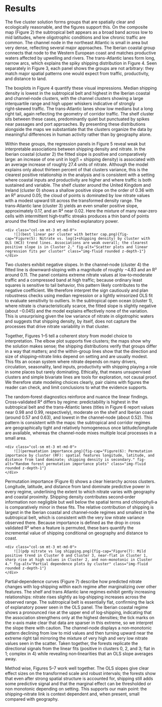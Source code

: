 # Results

The five cluster solution forms groups that are spatially clear and ecologically reasonable, and the figures support this. On the composite map (Figure 2) the subtropical belt appears as a broad band across low to mid latitudes, where oligotrophic conditions and low chronic traffic are common. The channel node in the northeast Atlantic is small in area but very dense, reflecting several major approaches. The Iberian coastal group connects that node to the Western European coast and matches productive waters affected by upwelling and rivers. The trans-Atlantic lanes form long, narrow arcs, which explains the spiky shipping distribution in Figure 4. Seen separately in Figure 3, each panel shows the groups are not arbitrary: they match major spatial patterns one would expect from traffic, productivity, and distance to land.

The boxplots in Figure 4 quantify these visual impressions. Median shipping density is lowest in the subtropical belt and highest in the Iberian coastal and channel‑node clusters, with the channel clusters showing a large interquartile range and high upper whiskers indicative of strongly right‑skewed traffic. The trans‑Atlantic lanes show low medians but a long right tail, again reflecting the geometry of corridor traffic. The shelf cluster sits between these cases, predominantly quiet but punctuated by spikes near passages and port approaches. By presenting these distributions alongside the maps we substantiate that the clusters organize the data by meaningful differences in human activity rather than by geography alone.

Within these groups, the regression panels in Figure 5 reveal weak but interpretable associations between shipping density and nitrate. In the Iberian coastal (cluster 2) the fitted slope is positive and comparatively large: an increase of one unit in log(1 + shipping density) is associated with an average increase of roughly 27.4 units of nitrate. Although the model explains only about thirteen percent of that clusters variance, this is the clearest positive relationship in the analysis and is consistent with a setting where coastal inputs and productivity are higher and where traffic is both sustained and variable. The shelf cluster around the United Kingdom and Ireland (cluster 0) shows a shallow positive slope on the order of 0.36 with an R² around 0.05; the cloud of points is dominated by low nitrate values with a modest upward tilt across the transformed density range. The trans‑Atlantic lane (cluster 3) yields an even smaller positive slope, approximately 0.17, and an R² near 0.02. Here the mixture of many near‑zero cells with intermittent high‑traffic streaks produces a thin band of points around the fitted line and very limited explanatory power.

<div class="row">
    <div class="col-sm mt-3 mt-md-0">
        ![](best linear per cluster with better cap.png){fig-cap="Figure(5): Nitrate vs. log(1+shipping density) by cluster with OLS (HC3) trend lines. Associations are weak overall; the clearest positive slope is in Cluster 2." fig-alt="Scatter plots and linear regression fits per cluster" class="img-fluid rounded z-depth-1"}
    </div>
</div>

Two clusters exhibit negative slopes. In the channel‑node (cluster 4) the fitted line is downward‑sloping with a magnitude of roughly −4.83 and an R² around 0.11. The panel contains extreme nitrate values at low‑to‑moderate traffic and a compressed band at high traffic; because ordinary least squares is sensitive to tail behavior, this pattern likely contributes to the negative coefficient. We therefore interpret the sign cautiously and plan robustness checks using median regression or a lightly winsorized OLS fit to evaluate sensitivity to outliers. In the subtropical open ocean (cluster 1), where nitrate is characteristically scarce, the fitted slope is slightly negative (about −0.045) and the model explains effectively none of the variation. This is unsurprising given the low variance of nitrate in oligotrophic waters and suggests that shipping density, by itself, does not capture the processes that drive nitrate variability in that cluster.

Together, Figures 1–5 tell a coherent story from model choice to interpretation. The elbow plot supports five clusters; the maps show why the solution makes sense; the shipping distributions verify that groups differ in a way that matters; and the within-group lines show that the direction and size of shipping–nitrate links depend on setting and are usually modest. This fits an ocean system where nitrate depends on many drivers, circulation, seasonality, land inputs, productivity with shipping playing a role in some places but rarely dominating. Ethically, that means unsupervised clusters and simple bivariate lines are tools for exploration, not causal proof. We therefore state modeling choices clearly, pair claims with figures the reader can check, and limit conclusions to what the evidence supports.

The random‑forest diagnostics reinforce and nuance the linear findings. Cross‑validated R² differs by regime: predictability is highest in the subtropical belt and the trans‑Atlantic lanes (titles in Figure 6 report values near 0.98 and 0.99, respectively), moderate on the shelf and Iberian coast (around 0.57 and 0.63), and lowest in the channel‑node (about 0.52). This pattern is consistent with the maps: the subtropical and corridor regimes are geographically tight and relatively homogeneous once latitude/longitude are available, whereas the channel‑node mixes multiple local processes in a small area.

<div class="row">
    <div class="col-sm mt-3 mt-md-0">
        ![](permuatation importance.png){fig-cap="Figure(6): Permutation importance by cluster (RF): spatial features longitude, latitude, and distance from land dominate; shipping density is secondary." fig-alt="Random forest permutation importance plots" class="img-fluid rounded z-depth-1"}
    </div>
</div>

Permutation importance (Figure 6) shows a clear hierarchy across clusters. Longitude, latitude, and distance from land dominate predictive power in every regime, underlining the extent to which nitrate varies with geography and coastal proximity. Shipping density contributes second‑order information non negligible but well below the spatial terms and chlorophyll‑a is comparatively minor in these fits. The relative contribution of shipping is largest in the Iberian coastal and channel‑node regimes and smallest in the subtropical belt, which is consistent with the very low nitrate variance observed there. Because importance is defined as the drop in cross validated R² when a feature is permuted, these bars quantify the incremental value of shipping conditional on geography and distance to coast.

<div class="row">
    <div class="col-sm mt-3 mt-md-0">
        ![](pdp nitrate vs log shipping.png){fig-cap="Figure(7): Mild positive trend in Cluster 0 and Cluster 3, near-flat in Cluster 1, sharp rise at high values in Cluster 2, and non-monotonic in Cluster 4." fig-alt="Partial dependence plots by cluster" class="img-fluid rounded z-depth-1"}
    </div>
</div>

Partial‑dependence curves (Figure 7) describe how predicted nitrate changes with log‑shipping within each regime after marginalizing over other features. The shelf and trans Atlantic lane regimes exhibit gently increasing relationships: nitrate rises slightly as log‑shipping increases across the observed range. The subtropical belt is essentially flat, confirming the lack of explanatory power seen in the OLS panel. The Iberian coastal regime shows a pronounced rise at the upper end of log‑shipping, indicating that the association strengthens only at the highest densities; the tick marks on the x‑axis make clear that data are sparser in this extreme, so we interpret the slope there with caution. The channel‑node displays a non‑monotonic pattern declining from low to mid values and then turning upward near the extreme right tail mirroring the mixture of very high and very low nitrate values seen in the scatter. Taken together, the forests replicate the directional signals from the linear fits (positive in clusters 0, 2, and 3; flat in 1; complex in 4) while revealing non‑linearities that an OLS slope averages away.

Method wise, Figures 5–7 work well together. The OLS slopes give clear effect sizes on the transformed scale and robust intervals; the forests show that even after strong spatial structure is accounted for, shipping still adds some predictive signal and that the marginal effect can be thresholded or non monotonic depending on setting. This supports our main point: the shipping–nitrate link is context dependent and, when present, small compared with geography.
